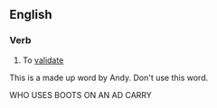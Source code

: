 ==English==

===Verb===
{{en-verb|validifies|validifying|validified}}

# To [[validate]]

This is a made up word by Andy. Don't use this word.

WHO USES BOOTS ON AN AD CARRY